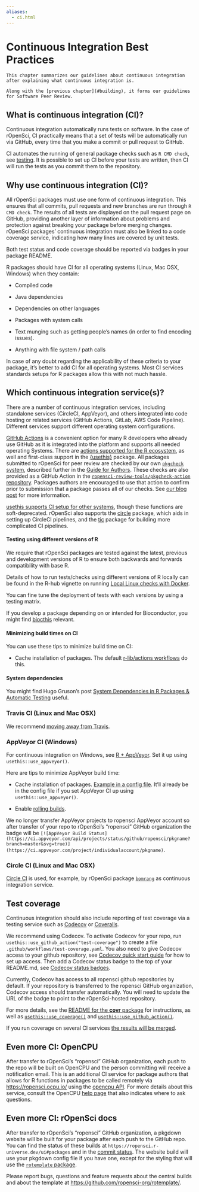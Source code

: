 ```yaml
---
aliases:
  - ci.html
---
```


# Continuous Integration Best Practices {#ci}

```block
This chapter summarizes our guidelines about continuous integration after explaining what continuous integration is.

Along with the [previous chapter](#building), it forms our guidelines for Software Peer Review.
```

## What is continuous integration (CI)? {#what-is-continuous-integration-ci}

Continuous integration automatically runs tests on software.
In the case of rOpenSci, CI practically means that a set of tests will be automatically run via GitHub, every time that you make a commit or pull request to GitHub.

CI automates the running of general package checks such as `R CMD check`, see [testing](/building.html#testing).
It is possible to set up CI before your tests are written, then CI will run the tests as you commit them to the repository.

## Why use continuous integration (CI)? {#why-use-continuous-integration-ci}

All rOpenSci packages must use one form of continuous integration.
This ensures that all commits, pull requests and new branches are run through `R CMD check`.
The results of all tests are displayed on the pull request page on GitHub, providing another layer of information about problems and protection against breaking your package before merging changes.
rOpenSci packages' continuous integration must also be linked to a code coverage service, indicating how many lines are covered by unit tests.

Both test status and code coverage should be reported via badges in your package README.

R packages should have CI for all operating systems (Linux, Mac OSX, Windows) when they contain:

- Compiled code

- Java dependencies

- Dependencies on other languages

- Packages with system calls

- Text munging such as getting people's names (in order to find encoding issues).

- Anything with file system / path calls

In case of any doubt regarding the applicability of these criteria to your package, it's better to add CI for all operating systems. Most CI services standards setups for R packages allow this with not much hassle.

## Which continuous integration service(s)? {#whichci}

There are a number of continuous integration services, including standalone services (CircleCI, AppVeyor), and others integrated into code hosting or related services (GitHub Actions, GitLab, AWS Code Pipeline). Different services support different operating system configurations.

[GitHub Actions](https://github.com/features/actions) is a convenient option for many R developers who already use GitHub as it is integrated into the platform and supports all needed operating Systems.  There are [actions supported for the R ecosystem](https://github.com/r-lib/actions/), as well and first-class support in the [{usethis}](https://usethis.r-lib.org/reference/github_actions.html) package. All packages submitted to rOpenSci for peer review are checked by our own [`pkgcheck` system](https://docs.ropensci.org/pkgcheck), described further in the [Guide for Authors](#authors-guide). These checks are also provided as a GitHub Action in the [`ropensci-review-tools/pkgcheck-action` repository](https://github.com/ropensci-review-tools/pkgcheck-action). Packages authors are encouraged to use that action to confirm prior to submission that a package passes all of our checks. See [our blog post](https://ropensci.org/blog/2022/02/01/pkgcheck-action/) for more information.

[usethis supports CI setup for other systems](https://usethis.r-lib.org/reference/ci.html), though these functions are soft-deprecated. rOpenSci also supports the [circle](https://docs.ropensci.org/circle/) package, which aids in setting up CircleCI pipelines, and the [tic](https://docs.ropensci.org/tic/) package for building more complicated CI pipelines.

#### Testing using different versions of R {#testing-using-different-versions-of-r}

We require that rOpenSci packages are tested against the latest, previous and development versions of R to ensure both backwards and forwards compatibility with base R.

Details of how to run tests/checks using different versions of R locally can be found in the R-hub vignette on running [Local Linux checks with Docker](https://r-hub.github.io/rhub/articles/local-debugging.html).

You can fine tune the deployment of tests with each versions by using a testing matrix.

If you develop a package depending on or intended for Bioconductor, you might find [biocthis](https://lcolladotor.github.io/biocthis/index.html) relevant.

#### Minimizing build times on CI {#minimizing-build-times-on-ci}

You can use these tips to minimize build time on CI:

- Cache installation of packages. The default [r-lib/actions workflows](https://github.com/r-lib/actions) do this.

#### System dependencies {#sysdeps-ci}

You might find Hugo Gruson's post [System Dependencies in R Packages & Automatic Testing](https://blog.r-hub.io/2023/09/26/system-dependency/) useful.

### Travis CI (Linux and Mac OSX) {#travis-ci-linux-and-mac-osx}

We recommend [moving away from Travis](https://ropensci.org/technotes/2020/11/19/moving-away-travis/).

### AppVeyor CI (Windows) {#app-veyor-ci-windows}

For continuous integration on Windows, see [R + AppVeyor](https://github.com/krlmlr/r-appveyor). Set it up using `usethis::use_appveyor()`.

Here are tips to minimize AppVeyor build time:

- Cache installation of packages. [Example in a config file](https://github.com/r-lib/usethis/blob/2c52c06373849d52f78a26c5a0e080f518a2f825/inst/templates/appveyor.yml#L13). It'll already be in the config file if you set AppVeyor CI up using `usethis::use_appveyor()`.

- Enable [rolling builds](https://www.appveyor.com/docs/build-configuration/#rolling-builds).

We no longer transfer AppVeyor projects to ropensci AppVeyor account so after transfer of your repo to rOpenSci's "ropensci" GitHub organization the badge will be `[![AppVeyor Build Status](https://ci.appveyor.com/api/projects/status/github/ropensci/pkgname?branch=master&svg=true)](https://ci.appveyor.com/project/individualaccount/pkgname)`.

### Circle CI (Linux and Mac OSX) {#circle-ci-linux-and-mac-osx}

[Circle CI](https://circleci.com/) is used, for example, by rOpenSci package [`bomrang`](https://github.com/ropensci/bomrang) as continuous integration service.

## Test coverage {#coverage}

Continuous integration should also include reporting of test coverage via a testing service such as [Codecov](https://codecov.io/) or [Coveralls](https://coveralls.io/).

We recommend using Codecov.
To activate Codecov for your repo, run `usethis::use_github_action("test-coverage")` to create a file `.github/workflows/test-coverage.yaml`.
You also need to give Codecov access to your github repository, see [Codecov quick start guide](https://docs.codecov.com/docs/quick-start) for how to set up access.
Then add a Codecov status badge to the top of your README.md, see [Codecov status badges](https://docs.codecov.com/docs/status-badges).

Currently, Codecov has access to all ropensci github repositories by default.
If your repository is transferred to the ropensci GitHub organization, Codecov access should transfer automatically.
You will need to update the URL of the badge to point to the rOpenSci-hosted repository.

For more details, see the [README for the **covr** package](https://github.com/r-lib/covr) for instructions, as well as [`usethis::use_coverage()`](https://usethis.r-lib.org/reference/use_coverage.html) and [`usethis::use_github_action()`](https://usethis.r-lib.org/reference/github_actions.html).

If you run coverage on several CI services [the results will be merged](https://docs.codecov.io/docs/merging-reports).

## Even more CI: OpenCPU {#even-more-ci-open-cpu}

After transfer to rOpenSci's "ropensci" GitHub organization, each push to the repo will be built on OpenCPU and the person committing will receive a notification email. This is an additional CI service for package authors that allows for R functions in packages to be called remotely via [https://ropensci.ocpu.io/](https://ropensci.ocpu.io/) using the [opencpu API](https://www.opencpu.org/api.html#api-json). For more details about this service, consult the OpenCPU [help page](https://www.opencpu.org/help.html) that also indicates where to ask questions.

## Even more CI: rOpenSci docs {#rodocsci}

After transfer to rOpenSci's "ropensci" GitHub organization, a pkgdown website will be built for your package after each push to the GitHub repo. You can find the status of these builds at `https://ropensci.r-universe.dev/ui#packages` and in the [commit status](https://ropensci.org/blog/2021/09/03/runiverse-docs/#how-it-works). The website build will use your pkgdown config file if you have one, except for the styling that will use the [`rotemplate` package](https://github.com/ropensci-org/rotemplate/). 

Please report bugs, questions and feature requests about the central builds and about the template at [https://github.com/ropensci-org/rotemplate/](https://github.com/ropensci-org/rotemplate/).


